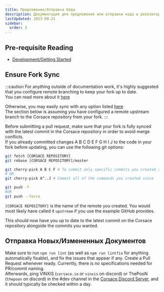 ```yaml
---
title: Предложение/Отправка Кода
description: Документация для предложения или отправки кода в репозиторий Corsace.
lastUpdated: 2023-09-21
sidebar:
  order: 3
---
```


## Pre-requisite Reading

* [Development/Getting Started](../../..)

## Ensure Fork Sync

:::caution
For anything outside of documentation work, it's highly suggested that you configure remote branching to keep your fork up to date.\
You can read more about it [here](https://docs.github.com/en/pull-requests/collaborating-with-pull-requests/working-with-forks/configuring-a-remote-repository-for-a-fork)

Otherwise, you may easily sync with any option listed [here](https://docs.github.com/en/pull-requests/collaborating-with-pull-requests/working-with-forks/syncing-a-fork)\
The section below is assuming you have configured a remote upstream branch to the Corsace repository from your fork.
:::

Before submitting a pull request, make sure that your fork is fully synced with the latest commit in the Corsace repository in order to avoid merge conflicts.\
If you already committed changes A B C D E F G H I J to the code in your fork before updating, you can use the following git options:

```bash
git fetch [CORSACE REPOSITORY]
git rebase [CORSACE REPOSITORY]/master

git cherry-pick A B C F # To commit only specific commits you created since
# OR
git cherry-pick A^..J # Commit all of the commands you created since

git push -f 
#OR 
git push --force
```

`[CORSACE REPOSITORY]` is the name of the remote you created. You would most likely have called it `upstream` if you use the example GitHub provides.

This should now have you up to date to the latest commit on the Corsace repository alongside the commits you wanted.

## Отправка Новых/Измененных Документов

Make sure to run `npm run lint` (as well as `npm run lintfix` for anything automatically fixable), and fix the issues that appear if any.
Create a Pull Request whenever ready. Currently, there is no specifications needed for PR/commit naming.\
Afterwards, ping VINXIS (`corsace.io` or `vinxis` on discord) or ThePooN (`thepoon` on discord) in the #dev channel in the [Corsace Discord Server](https://discord.gg/Z6vEMsr), and it should typically be checked within a day.
